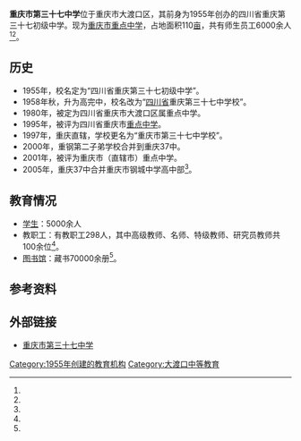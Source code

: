{{Infobox School
| name        = 重庆市第三十七中学
| other_name  = Chongqing No37 Secondary School
| image       =
| motto       = 尚自得，展个性<ref name="中国校长网"/>
| established = 1955年
| type        = [[公立|公立]]中学
| religion    = 
| affiliation =
| district    = {{CHN}}[[重庆市|重庆市]]大渡口区
| grades      = 
| president   = 
| principal   = 伍平伟<ref name="重庆第35中学"/>
| dean        = 
| college     = 
| area        = 110亩
| sc          =
| cs          =
| faculty     = 
| staff       =  300余人
| students    = 5,000余人
| athletics   = 
| conference  = 
| colors      = 
| mascot      = 
| magazine    = 
| free_label  = 
| free_text   = 
| free_label2 = 
| free_text2  = 
| free_label3 = 
| free_text3  = 
| address     = 重庆市[[大渡口区|大渡口区]]钢花路874号 
| website     = http://www.cq37.com.cn/
}}
'''重庆市第三十七中学'''位于重庆市大渡口区，其前身为1955年创办的四川省重庆第三十七初级中学。现为[[重庆市重点中学列表|重庆市重点中学]]，占地面积110[[亩|亩]]，共有师生员工6000余人<ref name="新华网重庆频道"/><ref name="重庆市第三十七中学"/>。

==历史==
*1955年，校名定为“四川省重庆第三十七初级中学”。
*1958年秋，升为高完中，校名改为“[[四川省|四川省]]重庆第三十七中学校”。
*1980年，被定为四川省重庆市大渡口区属重点中学。
*1995年，被评为四川省重庆市[[重点中学|重点中学]]。
*1997年，重庆直辖，学校更名为“重庆市第三十七中学校”。
*2000年，重钢第二子弟学校合并到重庆37中。
*2001年，被评为重庆市（直辖市）重点中学。
*2005年，重庆37中合并重庆市钢城中学高中部<ref name="重庆市第三十七中学"/>。

== 教育情况 ==
*[[学生|学生]]：5000余人
*教职工：有教职工298人，其中高级教师、名师、特级教师、研究员教师共100余位<ref name="新华网重庆频道"/>。
*[[图书馆|图书馆]]：藏书70000余册<ref name="中国校长网"/>。

==参考资料==
{{reflist|2|refs=
<ref name="中国校长网">{{cite web |title=重庆市第三十七中学 |url=http://www.xiaozhang.com.cn/school/cqssqz |accessdate=2016-09-17 |publisher=中国校长网 |archive-date=2017-03-05 |archive-url=https://web.archive.org/web/20170305011401/http://www.xiaozhang.com.cn/school/cqssqz |dead-url=no }}</ref>
<ref name="新华网重庆频道">{{cite web |url=http://www.cq.xinhuanet.com/2015-12/04/c_1117360389.htm |title=重庆市第三十七中学简介 |date=2015-12-04 |accessdate=2016-09-17 |publisher=新华网重庆频道 |deadurl=yes |archiveurl=https://web.archive.org/web/20170305034938/http://www.cq.xinhuanet.com/2015-12/04/c_1117360389.htm |archivedate=2017-03-05 }}</ref>
<ref name="重庆市第三十七中学">{{cite web |url=http://www.cq37.com.cn/html/xxgk/xxyg/ |title=历史沿革 |accessdate=2016-09-17 |publisher=重庆市第三十七中学 |archive-date=2019-07-23 |archive-url=https://web.archive.org/web/20190723035257/http://www.cq37.com.cn/html/xxgk/xxyg/ |dead-url=no }}</ref> 
<ref name="重庆第35中学">{{cite web |title=领导班子 |url=http://www.cq37.com.cn/html/xxgk/ldbz/ |publisher=重庆市第三十七中学 |accessdate=2016-09-17 |archive-date=2019-07-26 |archive-url=https://web.archive.org/web/20190726141925/http://www.cq37.com.cn/html/xxgk/ldbz/ |dead-url=no }}</ref>
}}

==外部链接==
*[http://www.cq37.com.cn/  重庆市第三十七中学] {{Wayback|url=http://www.cq37.com.cn/ |date=20190727232456 }}

{{Authority control}}
[[Category:1955年创建的教育机构|Category:1955年创建的教育机构]]
[[Category:大渡口中等教育|Category:大渡口中等教育]]